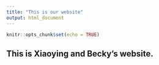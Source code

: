 ```yaml
---
title: "This is our website"
output: html_document
---
```


```r
knitr::opts_chunk$set(echo = TRUE)
```

## This is Xiaoying and Becky's website.